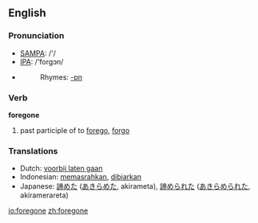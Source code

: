 ==English==

===Pronunciation===
*[[w:SAMPA|SAMPA]]: /'/
*[[w:IPA|IPA]]: /'forgɔn/
*{{audio|en-us-foregone.ogg|Audio (US)}}
*:Rhymes: [[Rhymes:English:-ɒn|-ɒn]]

===Verb===
'''foregone'''

# past participle of to [[forego]], [[forgo]]

===Translations===
{{rfc-level|Translations at L3+ (AutoFormat would have corrected level of Translations)}}
*Dutch: [[voorbij laten gaan]]
*Indonesian: [[pasrah|memasrahkan]], [[biar|dibiarkan]]
*Japanese: [[諦めた]] ([[あきらめた]], akirameta), [[諦められた]] ([[あきらめられた]], akiramerareta)

[[io:foregone]]
[[zh:foregone]]